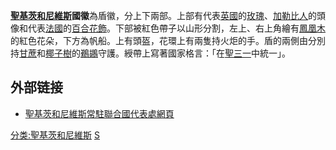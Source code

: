 {{noteTA
|G1=Country
|1=zh-hans:圣基茨; zh-hant:聖基茨; zh-tw:聖克里斯多福;
}}
{{Infobox coat of arms
|name             = 圣基茨和尼维斯联邦国徽
|image            = Coat of arms of Saint Kitts and Nevis.svg
|image_width      = 250
|middle           = Coat of arms of Saint Kitts and Nevis 1983 alt colors.svg
|middle_width     = 250
|middle_caption   = 圣基茨和尼维斯联邦国徽，1983年
|lesser           = Coat of arms of Saint Kitts and Nevis (variant).svg
|lesser_width     = 250
|lesser_caption   = 圣基茨和尼维斯联邦国徽，非正式
|armiger          = {{flagicon|圣基茨和尼维斯}} [[伊丽莎白二世|伊丽莎白二世]] [[圣基茨和尼维斯君主|圣基茨和尼维斯君主]]
|year_adopted     = 1983年
|crest            = 
|torse            = 
|shield           = 
|supporters       = 
|compartment      = 
|motto            = '''國家格言：「在[[聖三一|聖三一]]中統一」'''
|orders           = 
|other_elements   = 
|earlier_versions = 
|use              = 
}}
{{Infobox coat of arms
|name             = 圣基茨和尼维斯及安圭拉国徽
|image            = Coat of arms of Saint Christopher-Nevis-Anguilla (1958-1967).svg
|image_width      = 250
|middle           = 
|middle_width     = 
|middle_caption   = 
|lesser           = 
|lesser_width     = 
|lesser_caption   = 
|armiger          = [[伊丽莎白二世|伊丽莎白二世]] [[圣基茨和尼维斯君主|圣基茨和尼维斯君主]]
|year_adopted     = 1983年
|crest            = 
|torse            = 
|shield           = 
|supporters       = 
|compartment      = 
|motto            = '''國家格言：「在[[聖三一|聖三一]]中統一」'''
|orders           = 
|other_elements   = 
|earlier_versions = 
|use              = 
}}
{{Infobox coat of arms
|name             = 1967年到1983年国徽
|image            = Coat of arms of Saint Christopher-Nevis-Anguilla (1967-1983).svg
|image_width      = 250
|middle           = Coat of arms of Saint Christopher-Nevis-Anguilla 1967-1983.svg
|middle_width     = 250
|middle_caption   = 
|lesser           = 
|lesser_width     = 
|lesser_caption   
|year_adopted     = 1967年
|crest            = 
|torse            = 
|shield           = 
|supporters       = 
|compartment      = 
|motto            = '''团结谋统一'''
|orders           = 
|other_elements   = 
|earlier_versions = 
|use              = 
}}
'''[[聖基茨和尼維斯|聖基茨和尼維斯]]國徽'''為盾徽，分上下兩部。上部有代表[[英國|英國]]的[[玫瑰|玫瑰]]、[[加勒比人|加勒比人]]的頭像和代表[[法國|法國]]的[[百合花飾|百合花飾]]。下部被紅色帶子以山形分割，左上、右上角繪有[[鳳凰木|鳳凰木]]的紅色花朵，下方為帆船。上有頭盔，花環上有兩隻持火炬的手。盾的兩側由分別持[[甘蔗|甘蔗]]和[[椰子樹|椰子樹]]的[[鵜鶘|鵜鶘]]守護。綬帶上寫著國家格言：「在[[聖三一|聖三一]]中統一」。

== 外部链接 ==
* [https://web.archive.org/web/20070621172824/http://www.stkittsnevis.org/flag.html 聖基茨和尼維斯常駐聯合國代表處網頁]{{en icon}}

{{美洲题目|国徽}}

[[分类:聖基茨和尼維斯|分类:聖基茨和尼維斯]]
[[分类:國徽|S]]